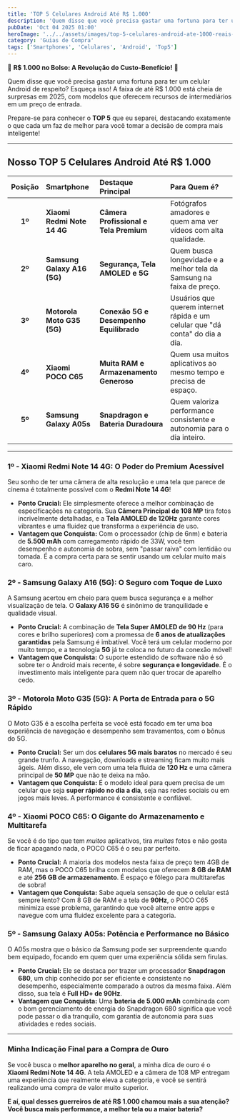 ```yaml
---
title: 'TOP 5 Celulares Android Até R$ 1.000'
description: 'Quem disse que você precisa gastar uma fortuna para ter um celular Android de respeito? Esqueça isso! A faixa de até R$ 1.000 está cheia de surpresas em 2025, com modelos que oferecem recursos de intermediários em um preço de entrada.'
pubDate: 'Oct 04 2025 01:00'
heroImage: '../../assets/images/top-5-celulares-android-ate-1000-reais-1f2987e0-e8f7-4125-bf41-eccacf236c9e.webp'
category: 'Guias de Compra'
tags: ['Smartphones', 'Celulares', 'Android', 'Top5']
---
```


🌟 **R$ 1.000 no Bolso: A Revolução do Custo-Benefício!** 🌟

Quem disse que você precisa gastar uma fortuna para ter um celular Android de respeito? Esqueça isso! A faixa de até R$ 1.000 está cheia de surpresas em 2025, com modelos que oferecem recursos de intermediários em um preço de entrada.

Prepare-se para conhecer o **TOP 5** que eu separei, destacando exatamente o que cada um faz de melhor para você tomar a decisão de compra mais inteligente!

---

## Nosso TOP 5 Celulares Android Até R$ 1.000

| Posição | Smartphone | Destaque Principal | Para Quem é? |
| :---: | :--- | :--- | :--- |
| **1º** | **Xiaomi Redmi Note 14 4G** | **Câmera Profissional e Tela Premium** | Fotógrafos amadores e quem ama ver vídeos com alta qualidade. |
| **2º** | **Samsung Galaxy A16 (5G)** | **Segurança, Tela AMOLED e 5G** | Quem busca longevidade e a melhor tela da Samsung na faixa de preço. |
| **3º** | **Motorola Moto G35 (5G)** | **Conexão 5G e Desempenho Equilibrado** | Usuários que querem internet rápida e um celular que "dá conta" do dia a dia. |
| **4º** | **Xiaomi POCO C65** | **Muita RAM e Armazenamento Generoso** | Quem usa muitos aplicativos ao mesmo tempo e precisa de espaço. |
| **5º** | **Samsung Galaxy A05s** | **Snapdragon e Bateria Duradoura** | Quem valoriza performance consistente e autonomia para o dia inteiro. |

---

<ProductCard sku="MLB45818940" badge="destaque" />

### 1º - Xiaomi Redmi Note 14 4G: O Poder do Premium Acessível

Seu sonho de ter uma câmera de alta resolução e uma tela que parece de cinema é totalmente possível com o **Redmi Note 14 4G**!

* **Ponto Crucial:** Ele simplesmente oferece a melhor combinação de especificações na categoria. Sua **Câmera Principal de 108 MP** tira fotos incrivelmente detalhadas, e a **Tela AMOLED de 120Hz** garante cores vibrantes e uma fluidez que transforma a experiência de uso.
* **Vantagem que Conquista:** Com o processador (chip de 6nm) e bateria de **5.500 mAh** com carregamento rápido de 33W, você tem desempenho e autonomia de sobra, sem "passar raiva" com lentidão ou tomada. É a compra certa para se sentir usando um celular muito mais caro.

<ProductCard sku="MLB44119805" />

### 2º - Samsung Galaxy A16 (5G): O Seguro com Toque de Luxo

A Samsung acertou em cheio para quem busca segurança e a melhor visualização de tela. O **Galaxy A16 5G** é sinônimo de tranquilidade e qualidade visual.

* **Ponto Crucial:** A combinação de **Tela Super AMOLED de 90 Hz** (para cores e brilho superiores) com a promessa de **6 anos de atualizações garantidas** pela Samsung é imbatível. Você terá um celular moderno por muito tempo, e a tecnologia **5G** já te coloca no futuro da conexão móvel!
* **Vantagem que Conquista:** O suporte estendido de software não é só sobre ter o Android mais recente, é sobre **segurança e longevidade**. É o investimento mais inteligente para quem não quer trocar de aparelho cedo.

<ProductCard sku="MLB41540844" />

### 3º - Motorola Moto G35 (5G): A Porta de Entrada para o 5G Rápido

O Moto G35 é a escolha perfeita se você está focado em ter uma boa experiência de navegação e desempenho sem travamentos, com o bônus do 5G.

* **Ponto Crucial:** Ser um dos **celulares 5G mais baratos** no mercado é seu grande trunfo. A navegação, downloads e streaming ficam muito mais ágeis. Além disso, ele vem com uma tela fluida de **120 Hz** e uma câmera principal de **50 MP** que não te deixa na mão.
* **Vantagem que Conquista:** É o modelo ideal para quem precisa de um celular que seja **super rápido no dia a dia**, seja nas redes sociais ou em jogos mais leves. A performance é consistente e confiável.

<ProductCard sku="MLB29761240" />

### 4º - Xiaomi POCO C65: O Gigante do Armazenamento e Multitarefa

Se você é do tipo que tem *muitos* aplicativos, tira *muitas* fotos e não gosta de ficar apagando nada, o POCO C65 é o seu par perfeito.

* **Ponto Crucial:** A maioria dos modelos nesta faixa de preço tem 4GB de RAM, mas o POCO C65 brilha com modelos que oferecem **8 GB de RAM** e até **256 GB de armazenamento**. É espaço e fôlego para multitarefas de sobra!
* **Vantagem que Conquista:** Sabe aquela sensação de que o celular está sempre lento? Com 8 GB de RAM e a tela de **90Hz**, o POCO C65 minimiza esse problema, garantindo que você alterne entre apps e navegue com uma fluidez excelente para a categoria.

<ProductCard sku="MLB37699141" badge="melhor-custo" />

### 5º - Samsung Galaxy A05s: Potência e Performance no Básico

O A05s mostra que o básico da Samsung pode ser surpreendente quando bem equipado, focando em quem quer uma experiência sólida sem firulas.

* **Ponto Crucial:** Ele se destaca por trazer um processador **Snapdragon 680**, um chip conhecido por ser eficiente e consistente no desempenho, especialmente comparado a outros da mesma faixa. Além disso, sua tela é **Full HD+ de 90Hz**.
* **Vantagem que Conquista:** Uma **bateria de 5.000 mAh** combinada com o bom gerenciamento de energia do Snapdragon 680 significa que você pode passar o dia tranquilo, com garantia de autonomia para suas atividades e redes sociais.

---

### **Minha Indicação Final para a Compra de Ouro**

Se você busca o **melhor aparelho no geral**, a minha dica de ouro é o **Xiaomi Redmi Note 14 4G**. A tela AMOLED e a câmera de 108 MP entregam uma experiência que realmente eleva a categoria, e você se sentirá realizando uma compra de valor muito superior.

**E aí, qual desses guerreiros de até R$ 1.000 chamou mais a sua atenção? Você busca mais performance, a melhor tela ou a maior bateria?**
